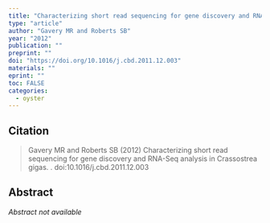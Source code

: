 ```yaml
---
title: "Characterizing short read sequencing for gene discovery and RNA-Seq analysis in Crassostrea gigas"
type: "article"
author: "Gavery MR and Roberts SB"
year: "2012"
publication: ""
preprint: ""
doi: "https://doi.org/10.1016/j.cbd.2011.12.003"
materials: ""
eprint: ""
toc: FALSE
categories:
  - oyster
---
```


## Citation

> Gavery MR and Roberts SB (2012) Characterizing short read sequencing for gene discovery and RNA-Seq analysis in Crassostrea gigas. . doi:10.1016/j.cbd.2011.12.003

## Abstract

*Abstract not available*
